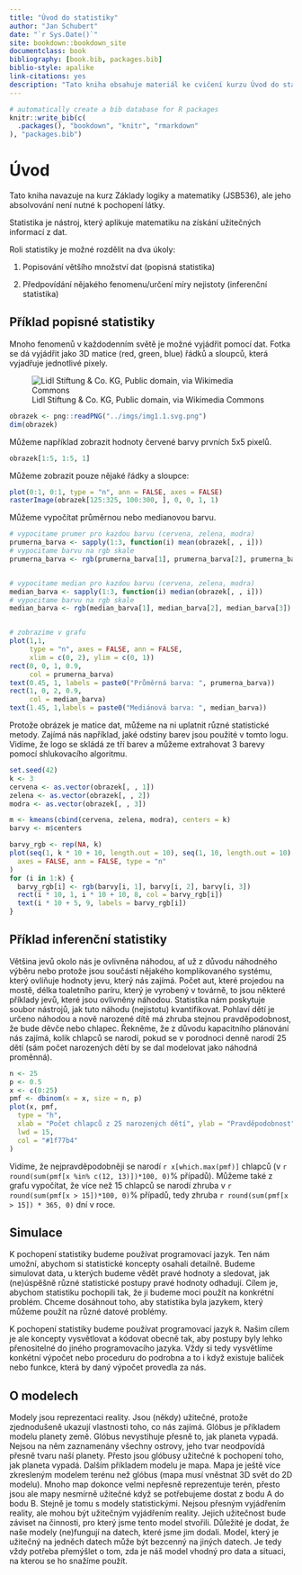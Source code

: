 ```yaml
--- 
title: "Úvod do statistiky"
author: "Jan Schubert"
date: "`r Sys.Date()`"
site: bookdown::bookdown_site
documentclass: book
bibliography: [book.bib, packages.bib]
biblio-style: apalike
link-citations: yes
description: "Tato kniha obsahuje materiál ke cvičení kurzu Úvod do statistiky (JSB535)."
---
```


```r
# automatically create a bib database for R packages
knitr::write_bib(c(
  .packages(), "bookdown", "knitr", "rmarkdown"
), "packages.bib")
```

# Úvod

Tato kniha navazuje na kurz Základy logiky a matematiky (JSB536), ale jeho absolvování není nutné k pochopení látky. 

Statistika je nástroj, který aplikuje matematiku na získání užitečných informací z dat.

Roli statistiky je možné rozdělit na dva úkoly:

1) Popisování většího množství dat (popisná statistika) 

2) Předpovídání nějakého fenomenu/určení míry nejistoty (inferenční statistika)

## Příklad popisné statistiky 

Mnoho fenomenů v každodenním světě je možné vyjádřit pomocí dat. Fotka se dá vyjádřit jako 3D matice (red, green, blue) řádků a sloupců, která vyjadřuje jednotlivé pixely.

![Lidl Stiftung & Co. KG, Public domain, via Wikimedia Commons](https://upload.wikimedia.org/wikipedia/commons/thumb/9/91/Lidl-Logo.svg/480px-Lidl-Logo.svg.png)

```r
obrazek <- png::readPNG("../imgs/img1.1.svg.png")
dim(obrazek)
```

Můžeme například zobrazit hodnoty červené barvy prvních 5x5 pixelů.
```r
obrazek[1:5, 1:5, 1]
```

Můžeme zobrazit pouze nějaké řádky a sloupce:
```r
plot(0:1, 0:1, type = "n", ann = FALSE, axes = FALSE)
rasterImage(obrazek[125:325, 100:300, ], 0, 0, 1, 1)
```

Můžeme vypočítat průměrnou nebo medianovou barvu.
```r
# vypocitame prumer pro kazdou barvu (cervena, zelena, modra)
prumerna_barva <- sapply(1:3, function(i) mean(obrazek[, , i]))
# vypocitame barvu na rgb skale
prumerna_barva <- rgb(prumerna_barva[1], prumerna_barva[2], prumerna_barva[3])


# vypocitame median pro kazdou barvu (cervena, zelena, modra)
median_barva <- sapply(1:3, function(i) median(obrazek[, , i]))
# vypocitame barvu na rgb skale
median_barva <- rgb(median_barva[1], median_barva[2], median_barva[3])


# zobrazime v grafu
plot(1,1, 
     type = "n", axes = FALSE, ann = FALSE, 
     xlim = c(0, 2), ylim = c(0, 1))
rect(0, 0, 1, 0.9, 
     col = prumerna_barva)
text(0.45, 1, labels = paste0("Průměrná barva: ", prumerna_barva))
rect(1, 0, 2, 0.9, 
     col = median_barva)
text(1.45, 1,labels = paste0("Mediánová barva: ", median_barva))
```


Protože obrázek je matice dat, můžeme na ni uplatnit různé statistické metody. Zajímá nás například, jaké odstiny barev jsou použité v tomto logu. Vidíme, že logo se skládá ze tří barev a můžeme extrahovat 3 barevy pomocí shlukovacího algoritmu. 
```r
set.seed(42)
k <- 3
cervena <- as.vector(obrazek[, , 1])
zelena <- as.vector(obrazek[, , 2])
modra <- as.vector(obrazek[, , 3])

m <- kmeans(cbind(cervena, zelena, modra), centers = k)
barvy <- m$centers

barvy_rgb <- rep(NA, k)
plot(seq(1, k * 10 + 10, length.out = 10), seq(1, 10, length.out = 10),
  axes = FALSE, ann = FALSE, type = "n"
)
for (i in 1:k) {
  barvy_rgb[i] <- rgb(barvy[i, 1], barvy[i, 2], barvy[i, 3])
  rect(i * 10, 1, i * 10 + 10, 8, col = barvy_rgb[i])
  text(i * 10 + 5, 9, labels = barvy_rgb[i])
}
```


## Příklad inferenční statistiky 
Většina jevů okolo nás je ovlivněna náhodou, ať už z důvodu náhodného výběru nebo protože jsou součástí nějakého komplikovaného systému, který ovliňuje hodnoty jevu, který nás zajímá. Počet aut, které projedou na mostě, délka toaletního paríru, který je vyrobený v továrně, to jsou některé příklady jevů, které jsou ovlivněny náhodou. Statistika nám poskytuje soubor nástrojů, jak tuto náhodu (nejistotu) kvantifikovat. Pohlaví dětí je určeno náhodou a nově narozené dítě má zhruba stejnou pravděpodobnost, že bude děvče nebo chlapec. Řekněme, že z důvodu kapacitního plánování nás zajímá, kolik chlapců se narodí, pokud se v porodnoci denně narodí 25 dětí (sám počet narozených dětí by se dal modelovat jako náhodná proměnná). 

```r
n <- 25
p <- 0.5
x <- c(0:25)
pmf <- dbinom(x = x, size = n, p)
plot(x, pmf,
  type = "h",
  xlab = "Počet chlapců z 25 narozených dětí", ylab = "Pravděpodobnost",
  lwd = 15,
  col = "#1f77b4"
)
```

Vidíme, že nejpravděpodobněji se narodí `r x[which.max(pmf)]` chlapců (v `r round(sum(pmf[x %in% c(12, 13)])*100, 0)`% případů). Můžeme také z grafu vypočítat, že více než 15 chlapců se narodí zhruba v `r round(sum(pmf[x > 15])*100, 0)`% případů, tedy zhruba `r round(sum(pmf[x > 15]) * 365, 0)` dní v roce.

## Simulace
K pochopení statistiky budeme používat programovací jazyk. Ten nám umožní, abychom si statistické koncepty osahali detailně. Budeme simulovat data, u kterých budeme vědět pravé hodnoty a sledovat, jak (ne)úspěšně různé statistické postupy pravé hodnoty odhadují. Cílem je, abychom statistiku pochopili tak, že ji budeme moci použít na konkrétní problém. Chceme dosáhnout toho, aby statistika byla jazykem, který můžeme použít na různé datové problémy. 

K pochopení statistiky budeme používat programovací jazyk `R`. Našim cílem je ale koncepty vysvětlovat a kódovat obecně tak, aby postupy byly lehko přenositelné do jiného programovacího jazyka. Vždy si tedy vysvětlíme konkétní výpočet nebo proceduru do podrobna a to i když existuje balíček nebo funkce, která by daný výpočet provedla za nás.  


## O modelech
Modely jsou reprezentaci reality. Jsou (někdy) užitečné, protože zjednodušeně ukazují vlastnosti toho, co nás zajímá. Glóbus je příkladem modelu planety země. Glóbus nevystihuje přesně to, jak planeta vypadá. Nejsou na něm zaznamenány všechny ostrovy, jeho tvar neodpovídá přesně tvaru naší planety. Přesto jsou glóbusy užitečné k pochopení toho, jak planeta vypadá. Dalším příkladem modelu je mapa. Mapa je ještě více zkresleným modelem terénu než glóbus (mapa musí vněstnat 3D svět do 2D modelu). Mnoho map dokonce velmi nepřesně reprezentuje terén, přesto jsou ale mapy nesmírně užitečné když se potřebujeme dostat z bodu A do bodu B. Stejně je tomu s modely statistickými. Nejsou přesným vyjádřením reality, ale mohou být užitečným vyjádřením reality. Jejich užitečnost bude záviset na činnosti, pro který jsme tento model stvořili. Důležité je dodat, že naše modely (ne)fungují na datech, které jsme jim dodali. Model, který je užitečný na jedněch datech může být bezcenný na jiných datech. Je tedy vždy potřeba přemýšlet o tom, zda je náš model vhodný pro data a situaci, na kterou se ho snažíme použít.
